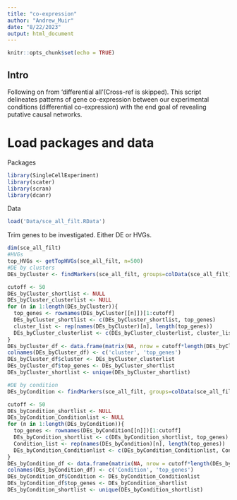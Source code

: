 ```yaml
---
title: "co-expression"
author: "Andrew_Muir"
date: "8/22/2023"
output: html_document
---
```


```r
knitr::opts_chunk$set(echo = TRUE)
```

## Intro

Following on from 'differential all'(Cross-ref is skipped). This script delineates patterns of gene co-expression between our experimental conditions (differential co-expression) with the end goal of revealing putative causal networks. 

# Load packages and data

Packages
```r
library(SingleCellExperiment)
library(scater)
library(scran)
library(dcanr)
```

Data
```r
load('Data/sce_all_filt.RData')
```

Trim genes to be investigated. Either DE or HVGs. 
```r
dim(sce_all_filt)
#HVGs
top_HVGs <- getTopHVGs(sce_all_filt, n=500)
#DE by clusters
DEs_byCluster <- findMarkers(sce_all_filt, groups=colData(sce_all_filt)$cluster)

cutoff <- 50
DEs_byCluster_shortlist <- NULL
DEs_byCluster_clusterlist <- NULL
for (n in 1:length(DEs_byCluster)){
  top_genes <- rownames(DEs_byCluster[[n]])[1:cutoff]
  DEs_byCluster_shortlist <- c(DEs_byCluster_shortlist, top_genes)
  cluster_list <- rep(names(DEs_byCluster)[n], length(top_genes))
  DEs_byCluster_clusterlist <- c(DEs_byCluster_clusterlist, cluster_list)
}
DEs_byCluster_df <- data.frame(matrix(NA, nrow = cutoff*length(DEs_byCluster), ncol = 2))
colnames(DEs_byCluster_df) <- c('cluster', 'top_genes')
DEs_byCluster_df$cluster <- DEs_byCluster_clusterlist
DEs_byCluster_df$top_genes <- DEs_byCluster_shortlist
DEs_byCluster_shortlist <- unique(DEs_byCluster_shortlist)

#DE by condition
DEs_byCondition <- findMarkers(sce_all_filt, groups=colData(sce_all_filt)$condition)

cutoff <- 50
DEs_byCondition_shortlist <- NULL
DEs_byCondition_Conditionlist <- NULL
for (n in 1:length(DEs_byCondition)){
  top_genes <- rownames(DEs_byCondition[[n]])[1:cutoff]
  DEs_byCondition_shortlist <- c(DEs_byCondition_shortlist, top_genes)
  Condition_list <- rep(names(DEs_byCondition)[n], length(top_genes))
  DEs_byCondition_Conditionlist <- c(DEs_byCondition_Conditionlist, Condition_list)
}
DEs_byCondition_df <- data.frame(matrix(NA, nrow = cutoff*length(DEs_byCondition), ncol = 2))
colnames(DEs_byCondition_df) <- c('Condition', 'top_genes')
DEs_byCondition_df$Condition <- DEs_byCondition_Conditionlist
DEs_byCondition_df$top_genes <- DEs_byCondition_shortlist
DEs_byCondition_shortlist <- unique(DEs_byCondition_shortlist)

```

